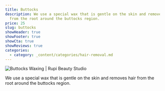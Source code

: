 ```yaml
---
title: Buttocks
description: We use a special wax that is gentle on the skin and removes hair
  from the root around the buttocks region.
price: 25
slug: buttocks
showHeader: true
showFooter: true
showCta: true
showReviews: true
categories:
  - category: _content/categories/hair-removal.md
---
```


![Buttocks Waxing | Rupi Beauty Studio](/uploads/services/wax-sheet.webp 'Buttocks Waxing | Rupi Beauty Studio')

We use a special wax that is gentle on the skin and removes hair from the root around the buttocks region.
